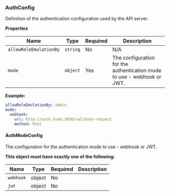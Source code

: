 ### AuthConfig

Definition of the authentication configuration used by the API server.

**Properties**

| Name                   | Type     | Required | Description                                                            |
| ---------------------- | -------- | -------- | ---------------------------------------------------------------------- |
| `allowRoleEmulationBy` | `string` | No       | N/A                                                                    |
| `mode`                 | `object` | Yes      | The configuration for the authentication mode to use - webhook or JWT. |

**Example:**

```yaml
allowRoleEmulationBy: admin
mode:
  webhook:
    url: http://auth_hook:3050/validate-request
    method: Post
```

#### AuthModeConfig

The configuration for the authentication mode to use - webhook or JWT.

**This object must have exactly one of the following:**

| Name      | Type   | Required | Description |
| --------- | ------ | -------- | ----------- |
| `webhook` | object | No       |             |
| `jwt`     | object | No       |             |
